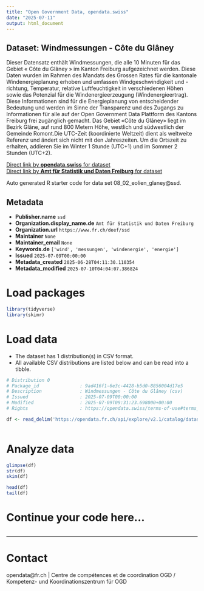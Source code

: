 ```yaml
---
title: "Open Government Data, opendata.swiss"
date: "2025-07-11"
output: html_document
---
```


## Dataset: Windmessungen - Côte du Glâney

Dieser Datensatz enthält Windmessungen, die alle 10 Minuten für das Gebiet « Côte du Glâney » im Kanton Freiburg aufgezeichnet werden. Diese Daten wurden im Rahmen des Mandats des Grossen Rates für die kantonale Windenergieplanung erhoben und umfassen Windgeschwindigkeit und -richtung, Temperatur, relative Luftfeuchtigkeit in verschiedenen Höhen sowie das Potenzial für die Windenergieerzeugung (Windenergieertrag). Diese Informationen sind für die Energieplanung von entscheidender Bedeutung und werden im Sinne der Transparenz und des Zugangs zu Informationen für alle auf der Open Government Data Plattform des Kantons Freiburg frei zugänglich gemacht. Das Gebiet «Côte du Glâney» liegt im Bezirk Glâne, auf rund 800 Metern Höhe, westlich und südwestlich der Gemeinde Romont.Die UTC-Zeit (koordinierte Weltzeit) dient als weltweite Referenz und ändert sich nicht mit den Jahreszeiten. Um die Ortszeit zu erhalten, addieren Sie im Winter 1 Stunde (UTC+1) und im Sommer 2 Stunden (UTC+2).

[Direct link by **opendata.swiss** for dataset](https://opendata.swiss/de/dataset/windmessungen-cote-du-glaney)<br>
[Direct link by **Amt für Statistik und Daten Freiburg** for dataset](https://opendata.fr.ch/explore/dataset/08_02_eolien_glaney/)

Auto generated R starter code for data set 08_02_eolien_glaney@ssd.

## Metadata

- **Publisher.name** `ssd`
- **Organization.display_name.de** `Amt für Statistik und Daten Freiburg`
- **Organization.url** `https://www.fr.ch/deef/ssd`
- **Maintainer** `None`
- **Maintainer_email** `None`
- **Keywords.de** `['wind', 'messungen', 'windenergie', 'energie']`
- **Issued** `2025-07-09T00:00:00`
- **Metadata_created** `2025-06-28T04:11:30.110354`
- **Metadata_modified** `2025-07-10T04:04:07.386824`


# Load packages

```r

library(tidyverse)
library(skimr)

```

# Load data

-   The dataset has 1 distribution(s) in CSV format.
-   All available CSV distributions are listed below and can be read into a tibble.

```r

# Distribution 0
# Package_id               : 9ad416f1-6e3c-4428-b5d0-8856004d17e5
# Description              : Windmessungen - Côte du Glâney (csv)
# Issued                   : 2025-07-09T00:00:00
# Modified                 : 2025-07-09T09:31:23.698000+00:00
# Rights                   : https://opendata.swiss/terms-of-use#terms_by

df <- read_delim('https://opendata.fr.ch/api/explore/v2.1/catalog/datasets/08_02_eolien_glaney/exports/csv?use_labels=true')



```

# Analyze data

```r

glimpse(df)
str(df)
skim(df)

head(df)
tail(df)

```

# Continue your code here...

```r

```

------------------------------------------------------------------------

# Contact

opendata@fr.ch | Centre de compétences et de coordination OGD / Kompetenz- und Koordinationszentrum für OGD
